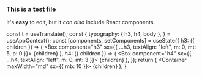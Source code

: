 
[comment]: # "Start editable"

### This is a test file

It's **easy** to edit, but it _can also_ include React components.

[comment]: # "End editable"

  const t = useTranslate();
  const {
    typography: { h3, h4, body },
  } = useAppContext();
  const [components, setComponents] = useState({
    h3: ({ children }) => (
      <Box component="h3" sx={{ ...h3, textAlign: "left", m: 0, mt: 5, p: 0 }}>
        {children}
      </Box>
    ),
    h4: ({ children }) => (
      <Box component="h4" sx={{ ...h4, textAlign: "left", m: 0, mt: 3 }}>
        {children}
      </Box>
    ),
  });
  return (
    <Layout>
      <Head>
        <title>UXSecurity: Research</title>
      </Head>
      <Container maxWidth="md" sx={{ mb: 10 }}>
        <MDXProvider components={components}>{children}</MDXProvider>
      </Container>
    </Layout>
  );
}
